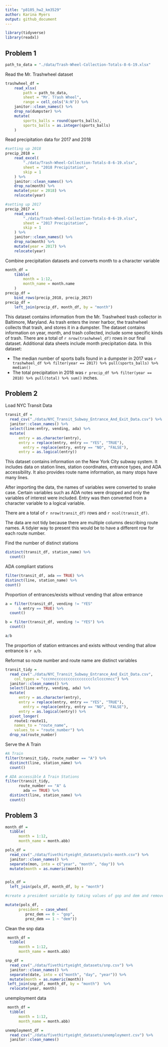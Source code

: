 ```yaml
---
title: "p8105_hw2_km3529"
author: Karina Myers
output: github_document
---
```


```r
library(tidyverse)
library(readxl)
```

## Problem 1

```r
path_to_data = "./data/Trash-Wheel-Collection-Totals-8-6-19.xlsx"
```

Read the Mr. Trashwheel dataset

```r
trashwheel_df = 
	read_xlsx(
		path = path_to_data,
		sheet = "Mr. Trash Wheel",
		range = cell_cols("A:N")) %>% 
	janitor::clean_names() %>% 
	drop_na(dumpster) %>% 
	mutate(
		sports_balls = round(sports_balls),
		sports_balls = as.integer(sports_balls)
	)
```


Read precipitation data for 2017 and 2018

```r
#setting up 2018
precip_2018 = 
	read_excel(
		"./data/Trash-Wheel-Collection-Totals-8-6-19.xlsx",
		sheet = "2018 Precipitation",
		skip = 1
	) %>% 
	janitor::clean_names() %>% 
	drop_na(month) %>% 
	mutate(year = 2018) %>% 
	relocate(year)

#setting up 2017
precip_2017 = 
	read_excel(
		"./data/Trash-Wheel-Collection-Totals-8-6-19.xlsx",
		sheet = "2017 Precipitation",
		skip = 1
	) %>% 
	janitor::clean_names() %>% 
	drop_na(month) %>% 
	mutate(year = 2017) %>% 
	relocate(year)
```

Combine precipitation datasets and converts month to a character variable 
```r
month_df = 
	tibble(
		month = 1:12,
		month_name = month.name
	)
precip_df = 
	bind_rows(precip_2018, precip_2017)
precip_df =
	left_join(precip_df, month_df, by = "month")
```

This dataset contains information from the Mr. Trashwheel trash collector in Baltimore, Maryland. As trash enters the inner harbor, the trashwheel collects that trash, and stores it in a dumpster. The dataset contains information on year, month, and trash collected, include some specific kinds of trash. There are a total of `r nrow(trashwheel_df)` rows in our final dataset. Additional data sheets include month precipitation data. In this dataset:

* The median number of sports balls found in a dumpster in 2017 was `r trashwheel_df %>% filter(year == 2017) %>% pull(sports_balls) %>% median()`
* The total precipitation in 2018 was `r precip_df %>% filter(year == 2018) %>% pull(total) %>% sum()` inches.

## Problem 2
Load NYC Transit Data 
```r
transit_df = 
  read_csv("./data/NYC_Transit_Subway_Entrance_And_Exit_Data.csv") %>% 
  janitor::clean_names() %>% 
  select(line:entry, vending, ada) %>% 
  mutate(
      entry = as.character(entry), 
      entry = replace(entry, entry == "YES", "TRUE"), 
        entry = replace(entry, entry == "NO", "FALSE"), 
      entry = as.logical(entry))
```

This dataset contains information on the New York City subway system. It includes data on station lines, station coordinates, entrance types, and ADA accessibility. It also provides route name information, as many stops have many lines.  

After importing the data, the names of variables were converted to snake case. Certain variables such as ADA notes were dropped and only the variables of interest were included. Entry was then converted from a character variable to a logical variable. 

There are a total of `r nrow(transit_df)` rows and `r ncol(transit_df)`. 

The data are not tidy because there are multiple columns describing route names. A tidyier way to present this would be to have a different row for each route number. 

Find the number of distinct stations 
```r
distinct(transit_df, station_name) %>% 
  count()
```

ADA compliant stations
```r
filter(transit_df, ada == TRUE) %>% 
distinct(line, station_name) %>% 
count()
```

Proportion of entrances/exists without vending that allow entrance
```r

a = filter(transit_df, vending != "YES" 
      & entry == TRUE) %>% 
  count()

b = filter(transit_df, vending != "YES") %>% 
  count()

a/b

```
The proportion of station entrances and exists without vending that allow entrance is `r a/b`. 

Reformat so route number and route name are distinct variables
```r
transit_tidy =
  read_csv("./data/NYC_Transit_Subway_Entrance_And_Exit_Data.csv",
    col_types = "cccnnccccccccccccccccclclcccnncc") %>% 
  janitor::clean_names() %>% 
  select(line:entry, vending, ada) %>% 
  mutate(
      entry = as.character(entry), 
      entry = replace(entry, entry == "YES", "TRUE"), 
        entry = replace(entry, entry == "NO", "FALSE"), 
      entry = as.logical(entry)) %>% 
  pivot_longer(
    route1:route11, 
    names_to = "route_name", 
    values_to = "route_number") %>% 
  drop_na(route_number)
```


Serve the A Train
```r
#A Train
filter(transit_tidy, route_number == "A") %>% 
  distinct(line, station_name) %>% 
  count()

# ADA accessible A Train Stations
filter(transit_tidy, 
      route_number == "A" &
        ada == TRUE) %>% 
  distinct(line, station_name) %>% 
  count()
```

## Problem 3

```r
month_df = 
  tibble(
      month = 1:12, 
      month_name = month.abb)

pols_df = 
  read_csv("./data/fivethirtyeight_datasets/pols-month.csv") %>% 
  janitor::clean_names() %>% 
  separate(mon, into = c("year", "month", "day")) %>% 
  mutate(month = as.numeric(month))


pols_df =
  left_join(pols_df, month_df, by = "month") 

```

```r
#create a president variable by taking values of gop and dem and remove prez dem 

mutate(pols_df,
      president = case_when(
         prez_dem == 0 ~ "gop",
         prez_dem == 1 ~ "dem"))


```



Clean the snp data 
```r
 month_df = 
  tibble(
      month = 1:12, 
      month_name = month.abb)

snp_df = 
  read_csv("./data/fivethirtyeight_datasets/snp.csv") %>% 
  janitor::clean_names() %>% 
  separate(date, into = c("month", "day", "year")) %>% 
  mutate(month = as.numeric(month))
 left_join(snp_df, month_df, by = "month")  %>% 
  relocate(year, month)

```


unemployment data 
```r

 month_df = 
  tibble(
      month = 1:12, 
      month_name = month.abb)

unemployment_df = 
  read_csv("./data/fivethirtyeight_datasets/unemployment.csv") %>% 
  janitor::clean_names()


```






